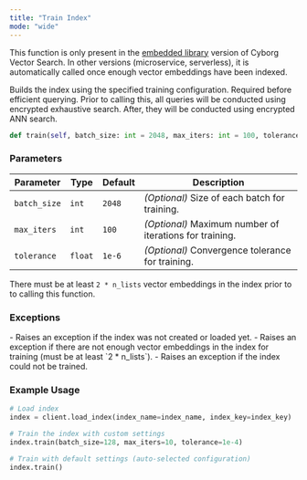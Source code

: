 ```yaml
---
title: "Train Index"
mode: "wide"
---
```


<Note>This function is only present in the [embedded library](../../../guides/get-started/about#deployment-models) version of Cyborg Vector Search.
In other versions (microservice, serverless), it is automatically called once enough vector embeddings have been indexed.</Note>

Builds the index using the specified training configuration. Required before efficient querying.
Prior to calling this, all queries will be conducted using encrypted exhaustive search.
After, they will be conducted using encrypted ANN search.

```python
def train(self, batch_size: int = 2048, max_iters: int = 100, tolerance: float = 1e-6)
```

### Parameters

| Parameter | Type | Default | Description |
|---------------|--------|---------|-------------------------------------------------------|
| `batch_size` | `int` | `2048` | _(Optional)_ Size of each batch for training. |
| `max_iters` | `int` | `100` | _(Optional)_ Maximum number of iterations for training. |
| `tolerance` | `float`| `1e-6` | _(Optional)_ Convergence tolerance for training. |

<Tip>There must be at least `2 * n_lists` vector embeddings in the index prior to to calling this function.</Tip>

### Exceptions

<AccordionGroup>
    <Accordion title="ValueError">
        - Raises an exception if the index was not created or loaded yet.
    </Accordion>
    <Accordion title="RuntimeError">
        - Raises an exception if there are not enough vector embeddings in the index for training (must be at least `2 * n_lists`).
        - Raises an exception if the index could not be trained.
    </Accordion>
</AccordionGroup>

### Example Usage

```python
# Load index
index = client.load_index(index_name=index_name, index_key=index_key)

# Train the index with custom settings
index.train(batch_size=128, max_iters=10, tolerance=1e-4)

# Train with default settings (auto-selected configuration)
index.train()
```